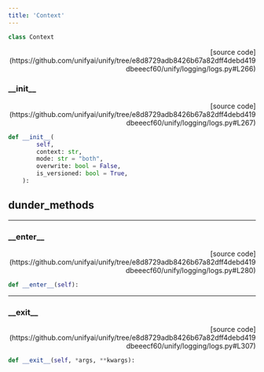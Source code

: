 ```yaml
---
title: 'Context'
---
```


```python
class Context
```

<p align="right">[source code](https://github.com/unifyai/unify/tree/e8d8729adb8426b67a82dff4debd419dbeeecf60/unify/logging/logs.py#L266)</p>



### \_\_init\_\_

<p align="right">[source code](https://github.com/unifyai/unify/tree/e8d8729adb8426b67a82dff4debd419dbeeecf60/unify/logging/logs.py#L267)</p>

```python
def __init__(
        self,
        context: str,
        mode: str = "both",
        overwrite: bool = False,
        is_versioned: bool = True,
    ):
```



## dunder_methods

---

### \_\_enter\_\_

<p align="right">[source code](https://github.com/unifyai/unify/tree/e8d8729adb8426b67a82dff4debd419dbeeecf60/unify/logging/logs.py#L280)</p>

```python
def __enter__(self):
```



---

### \_\_exit\_\_

<p align="right">[source code](https://github.com/unifyai/unify/tree/e8d8729adb8426b67a82dff4debd419dbeeecf60/unify/logging/logs.py#L307)</p>

```python
def __exit__(self, *args, **kwargs):
```

